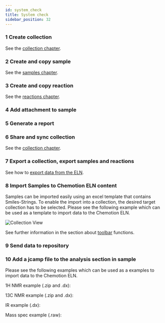 ```yaml
---
id: system_check
title: System check
sidebar_position: 32
---
```



### 1 Create collection

See the [collection chapter](../ui/collections#sorting-and-organizing).

### 2 Create and copy sample

See the [samples chapter](../ui/elements/samples#generation).

### 3 Create and copy reaction

See the [reactions chapter](../ui/elements/reactions#generation).

### 4 Add attachment to sample

### 5 Generate a report

### 6 Share and sync collection

See the [collection chapter](../ui/collections#shared-collections).

### 7 Export a collection, export samples and reactions

See how to [export data from the ELN](../ui/toolbar#exporting-data-from-the-eln).

### 8 Import Samples to Chemotion ELN content

Samples can be imported easily using an excel template that contains Smiles-Strings. To enable the import into a collection, the desired target collection has to be selected.
Please see the following example which can be used as a template to import data to the Chemotion ELN.

<p>
  <DownloadBtn
    files={["/chemotionsaurus/files/template_sample_import.xlsx"]}
    text={"Download XLSX Template here "}
  />
</p>

![Collection View](/img/import_samples.gif)

See further information in the section about [toolbar](../ui/toolbar) functions.

### 9 Send data to repository

### 10 Add a jcamp file to the analysis section in sample

Please see the following examples which can be used as a examples to import data to the Chemotion ELN.

<p>1H NMR example (.zip and .dx):</p>
<p>
  <DownloadBtn
    files={["/chemotionsaurus/files/SVS-957 F1_10.zip"]}
    text={"Download zip file"}
  />
  <DownloadBtn
    files={["/chemotionsaurus/files/SVS-957 F1_10.dx"]}
    text={"Download dx file"}
  />
</p>
<p>13C NMR example (.zip and .dx):</p>
<p>
  <DownloadBtn
    files={["/chemotionsaurus/files/SVS-969F1_12.zip"]}
    text={"Download zip file"}
  />
  <DownloadBtn
    files={["/chemotionsaurus/files/SVS-969F1_12.dx"]}
    text={"Download dx file"}
  />
</p>
<p>IR example (.dx): </p>
<p>
  <DownloadBtn
    files={["/chemotionsaurus/files/SVS-969F1 (1).dx"]}
    text={"Download dx file"}
  />
</p>
<p>Mass spec example (.raw):</p>
<p>
  <DownloadBtn
    files={["/chemotionsaurus/files/svs-969f1 (1).RAW"]}
    text={"Download RAW file"}
  />
  <DownloadBtn
    files={["/chemotionsaurus/files/svs-969f1.edit.jdx"]}
    text={"Download dx file"}
  />
</p>
